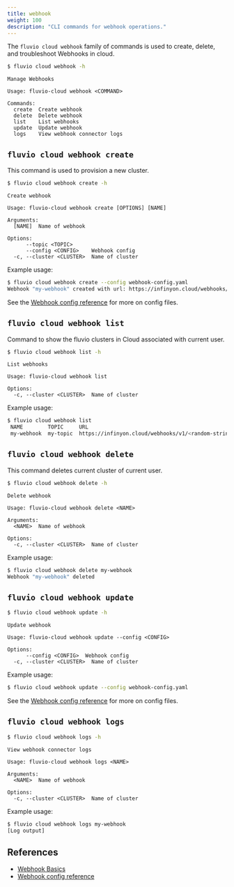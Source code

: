```yaml
---
title: webhook
weight: 100
description: "CLI commands for webhook operations."
---
```


The `fluvio cloud webhook` family of commands is used to create, delete, and troubleshoot Webhooks in cloud.

```bash
$ fluvio cloud webhook -h
```

```
Manage Webhooks

Usage: fluvio-cloud webhook <COMMAND>

Commands:
  create  Create webhook
  delete  Delete webhook
  list    List webhooks
  update  Update webhook
  logs    View webhook connector logs
```

## `fluvio cloud webhook create`

This command is used to provision a new cluster.

```bash
$ fluvio cloud webhook create -h
```

```
Create webhook

Usage: fluvio-cloud webhook create [OPTIONS] [NAME]

Arguments:
  [NAME]  Name of webhook

Options:
      --topic <TOPIC>
      --config <CONFIG>    Webhook config
  -c, --cluster <CLUSTER>  Name of cluster
```

Example usage:

```bash
$ fluvio cloud webhook create --config webhook-config.yaml
Webhook "my-webhook" created with url: https://infinyon.cloud/webhooks/v1/<random-string>
```
See the [Webhook config reference] for more on config files.

## `fluvio cloud webhook list`

Command to show the fluvio clusters in Cloud associated with current user.

```bash
$ fluvio cloud webhook list -h
```

```
List webhooks

Usage: fluvio-cloud webhook list

Options:
  -c, --cluster <CLUSTER>  Name of cluster
```

Example usage:

```bash
$ fluvio cloud webhook list
 NAME        TOPIC     URL
 my-webhook  my-topic  https://infinyon.cloud/webhooks/v1/<random-string>
```

## `fluvio cloud webhook delete`

This command deletes current cluster of current user.

```bash
$ fluvio cloud webhook delete -h
```

```
Delete webhook

Usage: fluvio-cloud webhook delete <NAME>

Arguments:
  <NAME>  Name of webhook

Options:
  -c, --cluster <CLUSTER>  Name of cluster
```

Example usage:

```bash
$ fluvio cloud webhook delete my-webhook
Webhook "my-webhook" deleted
```

## `fluvio cloud webhook update`

```bash
$ fluvio cloud webhook update -h
```

```
Update webhook

Usage: fluvio-cloud webhook update --config <CONFIG>

Options:
      --config <CONFIG>  Webhook config
  -c, --cluster <CLUSTER>  Name of cluster
```

Example usage:

```bash
$ fluvio cloud webhook update --config webhook-config.yaml
```

See the [Webhook config reference] for more on config files.

## `fluvio cloud webhook logs`

```bash
$ fluvio cloud webhook logs -h
```

```
View webhook connector logs

Usage: fluvio-cloud webhook logs <NAME>

Arguments:
  <NAME>  Name of webhook

Options:
  -c, --cluster <CLUSTER>  Name of cluster

```

Example usage:

```bash
$ fluvio cloud webhook logs my-webhook
[Log output]
```

## References

* [Webhook Basics]
* [Webhook config reference]

[Webhook Basics]: cloud/tutorials/webhook-basics.mdx
[Webhook config reference]: cloud/concepts/webhook-config.mdx